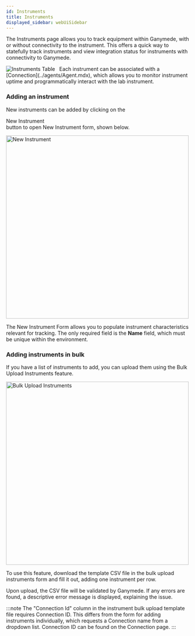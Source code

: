 ```yaml
---
id: Instruments
title: Instruments 
displayed_sidebar: webUiSidebar
---
```



The Instruments page allows you to track equipment within Ganymede, with or without connectivity to the instrument.  This offers a quick way to statefully track instruments and view integration status for instruments with connectivity to Ganymede.

<img alt="Instruments Table" src="https://ganymede-bio.mo.cloudinary.net/apiServer/InstrumentsTable.png" />
&nbsp;
Each instrument can be associated with a [Connection](../agents/Agent.mdx), which allows you to monitor instrument uptime and programmatically interact with the lab instrument.

### Adding an instrument

New instruments can be added by clicking on the  <div className="button darkblue_outline_button"><PlusOutlined /> New Instrument</div>  button to open New Instrument form, shown below.

<img width="500" alt="New Instrument" src="https://ganymede-bio.mo.cloudinary.net/apiServer/NewInstrumentForm.png" />

The New Instrument Form allows you to populate instrument characteristics relevant for tracking. The only required field is the **Name** field, which must be unique within the environment.

### Adding instruments in bulk

If you have a list of instruments to add, you can upload them using the Bulk Upload Instruments feature. 

<img width="500" alt="Bulk Upload Instruments" src="https://ganymede-bio.mo.cloudinary.net/apiServer/BulkUploadInstruments.png" />

To use this feature, download the template CSV file in the bulk upload instruments form and fill it out, adding 
one instrument per row. 

Upon upload, the CSV file will be validated by Ganymede. If any errors are found, a descriptive error message is displayed, explaining the issue.

:::note
The "Connection Id" column in the instrument bulk upload template file requires Connection ID.  This differs from the form for adding instruments individually, which requests a Connection name from a dropdown list.  Connection ID can be found on the Connection page.
:::

